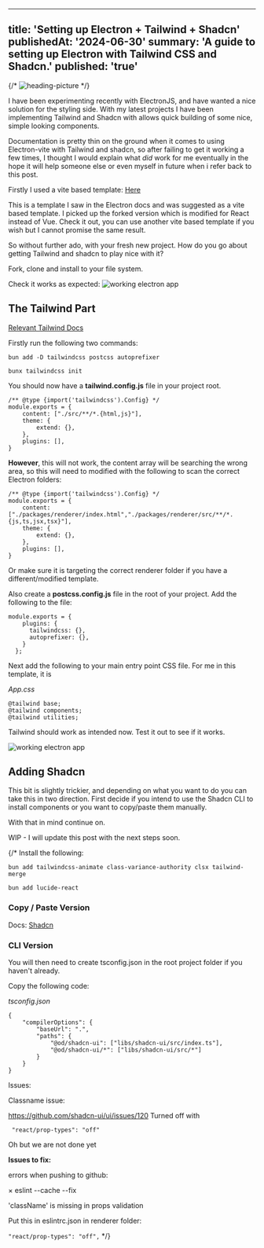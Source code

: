 

---
title: 'Setting up Electron + Tailwind + Shadcn'
publishedAt: '2024-06-30'
summary: 'A guide to setting up Electron with Tailwind CSS and Shadcn.'
published: 'true'
---


{/* <Image src="/code1.jpg" alt="heading-picture" className="rounded-md shadow-inner" width={2248} height={1590}/> */}

I have been experimenting recently with ElectronJS, and have wanted a nice solution for the styling side. With my latest projects I have been implementing Tailwind and Shadcn with allows quick building of some nice, simple looking components.

Documentation is pretty thin on the ground when it comes to using Electron-vite with Tailwind and shadcn, so after failing to get it working a few times, I thought I would explain what *did* work for me eventually in the hope it will help someone else or even myself in future when i refer back to this post.

Firstly I used a vite based template: 
[Here](https://github.com/ldlac/vite-electron-builder)

This is a template I saw in the Electron docs and was suggested as a vite based template. I picked up the forked version which is modified for React instead of Vue.
Check it out, you can use another vite based template if you wish but I cannot promise the same result.

So without further ado, with your fresh new project. How do you go about getting Tailwind and shadcn to play nice with it?

Fork, clone and install to your file system.

Check it works as expected: 
<Image src="/blog_posts/electron_install/pic1.png" alt="working electron app"  width={2248} height={1590} />


## The Tailwind Part

[Relevant Tailwind Docs](https://tailwindcss.com/docs/installation)

Firstly run the following two commands: 

```
bun add -D tailwindcss postcss autoprefixer
```

```
bunx tailwindcss init
```

You should now have a **tailwind.config.js** file in your project root. 

```
/** @type {import('tailwindcss').Config} */ 
module.exports = { 
	content: ["./src/**/*.{html,js}"], 
	theme: { 
		extend: {}, 
	}, 
	plugins: [], 
}
```

**However**, this will not work, the content array will be searching the wrong area, so this will need to modified with the following to scan the correct Electron folders: 

```
/** @type {import('tailwindcss').Config} */ 
module.exports = { 
	content:["./packages/renderer/index.html","./packages/renderer/src/**/*.{js,ts,jsx,tsx}"], 
	theme: { 
		extend: {}, 
	}, 
	plugins: [], 
}
```

Or make sure it is targeting the correct renderer folder if you have a different/modified template.

Also create a **postcss.config.js** file in the root of your project.
Add the following to the file:

```
module.exports = {
    plugins: {
      tailwindcss: {},
      autoprefixer: {},
    }
  };
```

Next add the following to your main entry point CSS file. For me in this template, it is 

*App.css*
```
@tailwind base; 
@tailwind components; 
@tailwind utilities;
```

Tailwind should work as intended now. Test it out to see if it works.


<Image src="/blog_posts/electron_install/pic2.png" alt="working electron app"  width={2248} height={1590} />



## Adding Shadcn

This bit is slightly trickier, and depending on what you want to do you can take this in two direction. First decide if you intend to use the Shadcn CLI to install components or you want to copy/paste them manually.


With that in mind continue on.

WIP - I will update this post with the next steps soon.


{/* Install the following: 

```
bun add tailwindcss-animate class-variance-authority clsx tailwind-merge
```

```
bun add lucide-react
```




### Copy / Paste Version
Docs: [Shadcn](https://ui.shadcn.com/docs/installation/manual)




### CLI Version

You will then need to create tsconfig.json in the root project folder if you haven't already.

Copy the following code: 

*tsconfig.json*
```
{
	"compilerOptions": {
		"baseUrl": ".",
		"paths": {
			"@od/shadcn-ui": ["libs/shadcn-ui/src/index.ts"],
			"@od/shadcn-ui/*": ["libs/shadcn-ui/src/*"]
		}
	}
}
```


Issues: 

Classname issue:

https://github.com/shadcn-ui/ui/issues/120
Turned off with 

````
 "react/prop-types": "off"
````




Oh but we are not done yet

**Issues to fix:**

errors when pushing to github: 

   × eslint --cache --fix

 'className' is missing in props validation

Put this in eslintrc.json in renderer folder: 

`"react/prop-types": "off",` */}



 